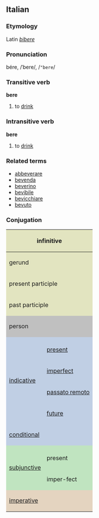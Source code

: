 ==Italian==
===Etymology===
Latin ''[[bibere]]''
===Pronunciation===
bére, /ˈbere/, /<tt>"bere</tt>/
===Transitive verb===
'''bere'''

#to [[drink]]

===Intransitive verb===
'''bere'''

#to [[drink]]

===Related terms===
*[[abbeverare]]
*[[bevenda]]
*[[beverino]]
*[[bevibile]]
*[[bevicchiare]]
*[[bevuto]]

===Conjugation===

<center>
{| style="background:#F0F0F0"

|-
! colspan="3" style="background:#e2e4c0" | infinitive
| colspan="5" | bere

|-
! colspan="3" style="background:#e2e4c0" | gerund
| colspan="5" | bevendo

|-
! colspan="3" style="background:#e2e4c0" | present participle
| colspan="5" | [[bevente]]

|-
! colspan="3" style="background:#e2e4c0" | past participle
| colspan="5" | [[bevuto]]

|-
! colspan="2" rowspan="2" style="background:#C0C0C0" | person
! colspan="3" style="background:#C0C0C0" | singular
! colspan="3" style="background:#C0C0C0" | plural

|-
! style="background:#C0C0C0;width:12.5%" | first
! style="background:#C0C0C0;width:12.5%" | second
! style="background:#C0C0C0;width:12.5%" | third
! style="background:#C0C0C0;width:12.5%" | first
! style="background:#C0C0C0;width:12.5%" | second
! style="background:#C0C0C0;width:12.5%" | third

|-
! rowspan="5" style="background:#c0cfe4" | [[indicative]]

! style="background:#c0cfe4" colspan="1" | 
! style="background:#c0cfe4" | io
! style="background:#c0cfe4" | tu
! style="background:#c0cfe4" | lui/lei
! style="background:#c0cfe4" | noi
! style="background:#c0cfe4" | voi
! style="background:#c0cfe4" | loro

|-
! style="height:3em;background:#c0cfe4" | [[present]]
| bevo
| bevi
| beve
| beviamo
| bevete
| bevono

|-
! style="height:3em;background:#c0cfe4" | [[imperfect]]
| bevevo
| bevevi
| beveva
| bevevamo
| bevevate
| bevevano

|-
! style="height:3em;background:#c0cfe4" | [[passato remoto]]
| bevvi, bevetti
| bevesti
| bevve, bevette
| bevemmo
| beveste
| bevvero, bevettero

|-
! style="height:3em;background:#c0cfe4" | [[future]]
| berrò, (''rare'') beverò
| berrai, (''rare'') beverai
| berrà, (''rare'') beverà
| berremo, (''rare'') beveremo
| berrete, (''rare'') beverete
| berranno, (''rare'') beveranno

|-
! colspan="2" style="height:3em;background:#c0cfe4" | [[conditional]]
| berrei, (''rare'') beverei
| berresti, (''rare'') beveresti
| berrebbe, (''rare'') beverebbe
| berremmo, (''rare'') beveremmo
| berreste, (''rare'') bevereste
| berrebbero, (''rare'') beverebbero

|-
! rowspan="3" style="background:#c0e4c0" |[[subjunctive]]
! style="background:#c0e4c0" | 
! style="background:#c0e4c0" | che io
! style="background:#c0e4c0" | che tu
! style="background:#c0e4c0" | che lui/che lei
! style="background:#c0e4c0" | che noi
! style="background:#c0e4c0" | che voi
! style="background:#c0e4c0" | che loro

|-
! style="height:3em;background:#c0e4c0" | present
| beva
| beva
| beva
| beviamo
| beviate
| bevano

|-
! style="height:3em;background:#c0e4c0" rowspan="1" | imper-fect
| bevessi
| bevessi
| bevesse
| bevessimo
| beveste
| bevessero

|-
! colspan="2" rowspan="2" style="height:3em;background:#e4d4c0" | [[imperative]]
! style="background:#e4d4c0" | -
! style="background:#e4d4c0" | tu
! style="background:#e4d4c0" | lui/lei
! style="background:#e4d4c0" | noi
! style="background:#e4d4c0" | voi
! style="background:#e4d4c0" | loro

|-
|
| bevi
| beva
| beviamo
| bevete
| bevano

|}
</center>